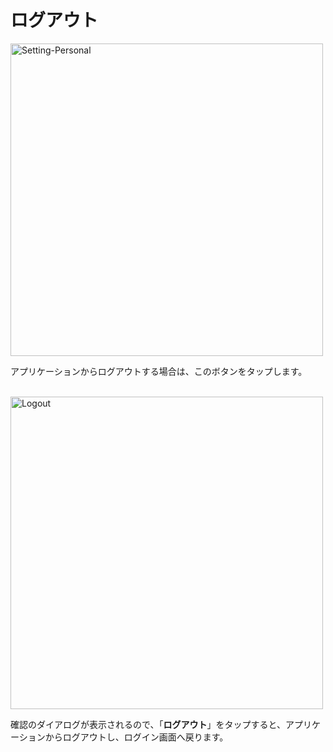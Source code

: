 # ログアウト

<Image zoom src="/assets/setting/setting-personal.png" alt="Setting-Personal" height="500" />

アプリケーションからログアウトする場合は、このボタンをタップします。<br></br>

<Image zoom src="/assets/logout/logout.png" alt="Logout" height="500" />

確認のダイアログが表示されるので、「**ログアウト**」をタップすると、アプリケーションからログアウトし、ログイン画面へ戻ります。
